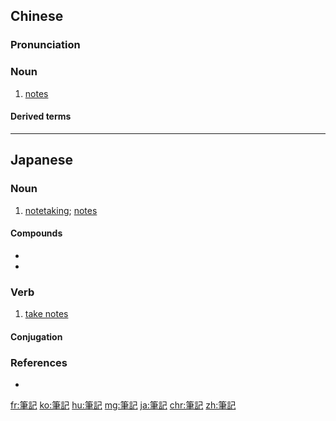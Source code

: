 {{also|笔记}}
==Chinese==
{{zh-forms|s=笔记}}

===Pronunciation===
{{zh-pron
|m=bǐjì
|c=bat1 gei3
|h=pfs=pit-ki
|mn=pit-kì
|cat=n
}}

===Noun===
{{zh-noun}}

# [[notes]]

====Derived terms====
{{zh-der|筆記本|做筆記}}

{{zh-cat|Elementary}}

----

==Japanese==
{{ja-kanjitab|ひつ|k1=ひっ|き|yomi=on}}

===Noun===
{{ja-noun|ひっき}}

# [[notetaking]]; [[notes]]

====Compounds====
* {{l/ja|筆記試験}}
* {{l/ja|筆記体}}

===Verb===
{{ja-verb-suru|ひっき}}

# [[take notes]]

====Conjugation====
{{ja-suru|ひっき}}

===References===
* {{R:Shogakukan}}

[[fr:筆記]]
[[ko:筆記]]
[[hu:筆記]]
[[mg:筆記]]
[[ja:筆記]]
[[chr:筆記]]
[[zh:筆記]]